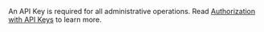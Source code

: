 An API Key is required for all administrative operations. Read
[Authorization with API Keys](https://www.ory.com/docs/concepts/personal-access-token) to learn more.
